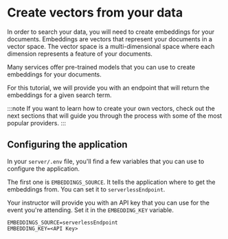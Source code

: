# Create vectors from your data

In order to search your data, you will need to create embeddings for your documents. Embeddings are vectors that represent your documents in a vector space. The vector space is a multi-dimensional space where each dimension represents a feature of your documents.

Many services offer pre-trained models that you can use to create embeddings for your documents.

For this tutorial, we will provide you with an endpoint that will return the embeddings for a given search term.

:::note
If you want to learn how to create your own vectors, check out the next sections that will guide you through the process with some of the most popular providers.
:::


## Configuring the application

In your `server/.env` file, you'll find a few variables that you can use to configure the application.

The first one is `EMBEDDINGS_SOURCE`. It tells the application where to get the embeddings from. You can set it to `serverlessEndpoint`.

Your instructor will provide you with an API key that you can use for the event you're attending. Set it in the `EMBEDDING_KEY` variable.

```
EMBEDDINGS_SOURCE=serverlessEndpoint
EMBEDDING_KEY=<API Key>
```